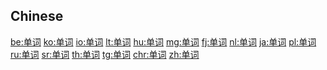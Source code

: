 {{also|單詞}}
==Chinese==
{{zh-see|單詞}}

[[be:单词]]
[[ko:单词]]
[[io:单词]]
[[lt:单词]]
[[hu:单词]]
[[mg:单词]]
[[fj:单词]]
[[nl:单词]]
[[ja:单词]]
[[pl:单词]]
[[ru:单词]]
[[sr:单词]]
[[th:单词]]
[[tg:单词]]
[[chr:单词]]
[[zh:单词]]